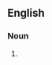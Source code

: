 ==English==

===Noun===
{{head|en|noun plural form|head=[[vital]] [[organ]]s}}

# {{plural of|vital organ|lang=en}}